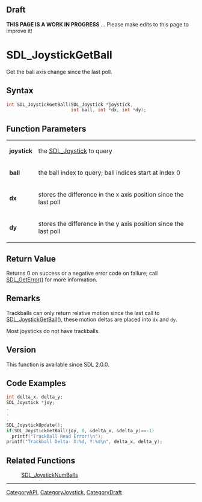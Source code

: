 
== Draft ==

'''THIS PAGE IS A WORK IN PROGRESS''' ... Please make edits to this page to improve it!
= SDL_JoystickGetBall =

Get the ball axis change since the last poll.

== Syntax ==

<syntaxhighlight lang='c'>
int SDL_JoystickGetBall(SDL_Joystick *joystick,
                        int ball, int *dx, int *dy);
</syntaxhighlight>

== Function Parameters ==

{|
|'''joystick'''
|the [[SDL_Joystick]] to query
|-
|'''ball'''
|the ball index to query; ball indices start at index 0
|-
|'''dx'''
|stores the difference in the x axis position since the last poll
|-
|'''dy'''
|stores the difference in the y axis position since the last poll
|}

== Return Value ==

Returns 0 on success or a negative error code on failure; call
[[SDL_GetError]]() for more information.

== Remarks ==

Trackballs can only return relative motion since the last call to
[[SDL_JoystickGetBall]](), these motion deltas are placed into
<code>dx</code> and <code>dy</code>.

Most joysticks do not have trackballs.

== Version ==

This function is available since SDL 2.0.0.

== Code Examples ==

<syntaxhighlight lang='c++'>
int delta_x, delta_y;
SDL_Joystick *joy;
.
.
.
SDL_JoystickUpdate();
if(SDL_JoystickGetBall(joy, 0, &delta_x, &delta_y)==-1)
  printf("TrackBall Read Error!\n");
printf("Trackball Delta- X:%d, Y:%d\n", delta_x, delta_y);
</syntaxhighlight>

== Related Functions ==

:[[SDL_JoystickNumBalls]]

----
[[CategoryAPI]], [[CategoryJoystick]], [[CategoryDraft]]



